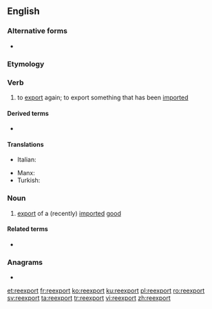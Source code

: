 ==English==

===Alternative forms===
* {{l|en|re-export}}

===Etymology===
{{prefix|re|export|lang=en}}

===Verb===
{{en-verb}}

# to [[export]] again; to export something that has been [[import]]ed

====Derived terms====
* {{l|en|reexportation}}

====Translations====
{{trans-top|to export again}}
* Italian: {{t|it|riesportare}}
{{trans-mid}}
* Manx: {{t|gv|aa-assphurtee}}
* Turkish: {{t+|tr|reeksport}}
{{trans-bottom}}

===Noun===
{{en-noun}}

# {{lb|en|economics}} [[export]] of a (recently) [[import]]ed [[good]] {{qualifier|often not or hardly reworked}}

====Related terms====
* {{l|en|reexportation}}

===Anagrams===
* {{l|en|exporter}}

[[et:reexport]]
[[fr:reexport]]
[[ko:reexport]]
[[ku:reexport]]
[[pl:reexport]]
[[ro:reexport]]
[[sv:reexport]]
[[ta:reexport]]
[[tr:reexport]]
[[vi:reexport]]
[[zh:reexport]]